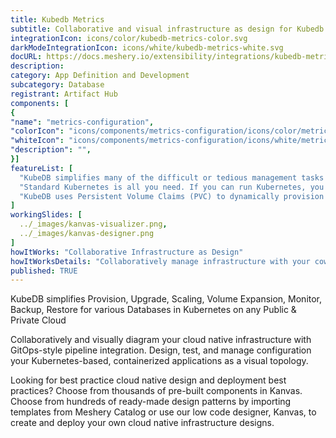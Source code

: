 ```yaml
---
title: Kubedb Metrics
subtitle: Collaborative and visual infrastructure as design for Kubedb Metrics
integrationIcon: icons/color/kubedb-metrics-color.svg
darkModeIntegrationIcon: icons/white/kubedb-metrics-white.svg
docURL: https://docs.meshery.io/extensibility/integrations/kubedb-metrics
description: 
category: App Definition and Development
subcategory: Database
registrant: Artifact Hub
components: [
{
"name": "metrics-configuration",
"colorIcon": "icons/components/metrics-configuration/icons/color/metrics-configuration-color.svg",
"whiteIcon": "icons/components/metrics-configuration/icons/white/metrics-configuration-white.svg",
"description": "",
}]
featureList: [
  "KubeDB simplifies many of the difficult or tedious management tasks of running a production grade databases on private and public clouds. Maintain one stack for all your stateless and stateful applications and simplify the operational complexity.",
  "Standard Kubernetes is all you need. If you can run Kubernetes, you can provision and manage databases using KubeDB. Use standard Kubernetes CLI and API to provision and manage databases.",
  "KubeDB uses Persistent Volume Claims (PVC) to dynamically provision disks for database instances. Using appropriately defined StorageClasses, KubeDB provisioned database instances are designed to scale from small development workloads up to performance-intensive workloads on private and public cloud environments."
]
workingSlides: [
  ../_images/kanvas-visualizer.png,
  ../_images/kanvas-designer.png
]
howItWorks: "Collaborative Infrastructure as Design"
howItWorksDetails: "Collaboratively manage infrastructure with your coworkers synchronously sharing the same designs."
published: TRUE
---
```

<p>
KubeDB simplifies Provision, Upgrade, Scaling, Volume Expansion, Monitor, Backup, Restore for various Databases in Kubernetes on any Public & Private Cloud
</p>
<p>
    Collaboratively and visually diagram your cloud native infrastructure with GitOps-style pipeline integration. Design, test, and manage configuration your Kubernetes-based, containerized applications as a visual topology.
</p>
<p>
    Looking for best practice cloud native design and deployment best practices? Choose from thousands of pre-built components in Kanvas. Choose from hundreds of ready-made design patterns by importing templates from Meshery Catalog or use our low code designer, Kanvas, to create and deploy your own cloud native infrastructure designs.
</p>
